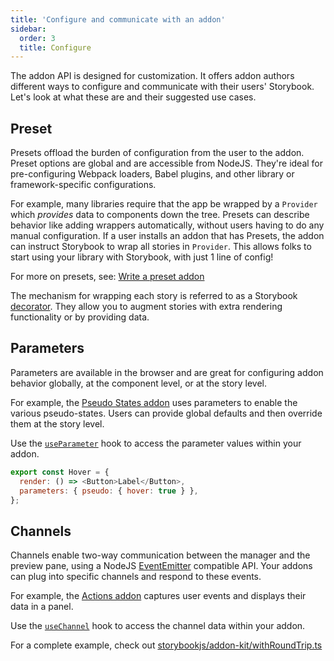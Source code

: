 ```yaml
---
title: 'Configure and communicate with an addon'
sidebar:
  order: 3
  title: Configure
---
```


The addon API is designed for customization. It offers addon authors different ways to configure and communicate with their users' Storybook. Let's look at what these are and their suggested use cases.

## Preset

Presets offload the burden of configuration from the user to the addon. Preset options are global and are accessible from NodeJS. They're ideal for pre-configuring Webpack loaders, Babel plugins, and other library or framework-specific configurations.

For example, many libraries require that the app be wrapped by a `Provider` which *provides* data to components down the tree. Presets can describe behavior like adding wrappers automatically, without users having to do any manual configuration. If a user installs an addon that has Presets, the addon can instruct Storybook to wrap all stories in `Provider`. This allows folks to start using your library with Storybook, with just 1 line of config!

For more on presets, see: [Write a preset addon](./writing-presets.mdx)

The mechanism for wrapping each story is referred to as a Storybook [decorator](../writing-stories/decorators.mdx). They allow you to augment stories with extra rendering functionality or by providing data.

## Parameters

Parameters are available in the browser and are great for configuring addon behavior globally, at the component level, or at the story level.

For example, the [Pseudo States addon](https://storybook.js.org/addons/storybook-addon-pseudo-states) uses parameters to enable the various pseudo-states. Users can provide global defaults and then override them at the story level.

Use the [`useParameter`](./addons-api.mdx#useparameter) hook to access the parameter values within your addon.

```js
export const Hover = {
  render: () => <Button>Label</Button>,
  parameters: { pseudo: { hover: true } },
};
```

## Channels

Channels enable two-way communication between the manager and the preview pane, using a NodeJS [EventEmitter](https://nodejs.org/api/events.html) compatible API. Your addons can plug into specific channels and respond to these events.

For example, the [Actions addon](https://storybook.js.org/addons/@storybook/addon-actions) captures user events and displays their data in a panel.

Use the [`useChannel`](./addons-api.mdx#usechannel) hook to access the channel data within your addon.

For a complete example, check out [storybookjs/addon-kit/withRoundTrip.ts](https://github.com/storybookjs/addon-kit/blob/main/src/withRoundTrip.ts)
